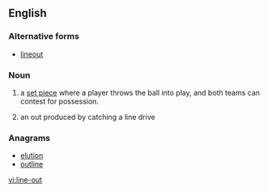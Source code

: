 {{also|lineout|line-out|line out}}
==English==
{{wikipedia}}

===Alternative forms===
* [[lineout]]

===Noun===
{{en-noun|head=[[line]]-[[out]]}}

# {{rugby}} a [[set piece]] where a player throws the ball into play, and both teams can contest for possession.
# {{baseball}} an out produced by catching a line drive

===Anagrams===
* [[elution#English|elution]]
* [[outline#English|outline]]

[[vi:line-out]]